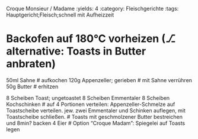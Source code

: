 Croque Monsieur / Madame
:yields: 4
:category: Fleischgerichte
:tags: Hauptgericht;Fleisch;schnell mit Aufheizzeit

# Backofen auf 180°C vorheizen (⎇ alternative: Toasts in Butter anbraten)

50ml Sahne
# aufkochen
120g Appenzeller; gerieben
# mit Sahne verrühren
50g Butter # erhitzen

8 Scheiben Toast; ungetoastet
8 Scheiben Emmentaler
8 Scheiben Kochschinken
# auf 4 Portionen verteilen: Appenzeller-Schmelze auf Toastscheibe verteilen. jew. zwei Emmentaler und Schinken auflegen, mit Toastscheibe schließen.
# Toasts mit geschmolzener Butter bestreichen und 8min? backen
4 Eier
# Option "Croque Madam": Spiegelei auf Toasts legen


